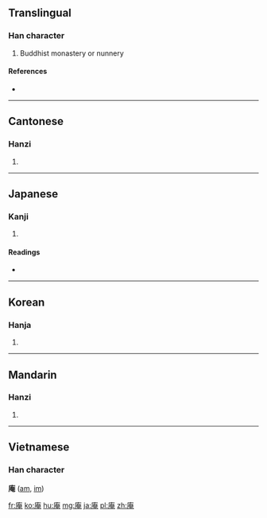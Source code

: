 {{also|菴}}
==Translingual==

===Han character===
{{Han char|rn=53|rad=广|as=08|sn=11|four=0021<sub>6</sub>|canj=戈大中山 (IKLU)}}

# Buddhist monastery or nunnery

====References====
* {{Han ref|kx=0347.160|dkj=09369|dj=0657.240|hdz=20887.060|uh=5EB5|ud=24245|bh=B167|bd=45415}}

----

==Cantonese==

===Hanzi===
{{yue-hanzi|jyut=|y=am1}}

# {{defn|Cantonese|sort=广08}}

----

==Japanese==

===Kanji===
{{ja-kanji|grade=|rs=广08}}

# {{defn|Japanese|sort=广08}}

====Readings====
* {{ja-readings|on=[[あん]] (an)|kun=[[いおり]] (iori)}}

----

==Korean==

===Hanja===
{{ko-hanja|hangeul=암|eumhun=암자|rv=am|mr=am}}

# {{defn|Korean|sort=广08}}

----

==Mandarin==

===Hanzi===
{{cmn-hanzi|pin=[[ān]] ([[an1]])|wg=an<sup>1</sup>}}
#{{defn|Mandarin|sort=广08}}

----

==Vietnamese==
===Han character===
'''庵''' ([[am]], [[im]])

[[fr:庵]]
[[ko:庵]]
[[hu:庵]]
[[mg:庵]]
[[ja:庵]]
[[pl:庵]]
[[zh:庵]]